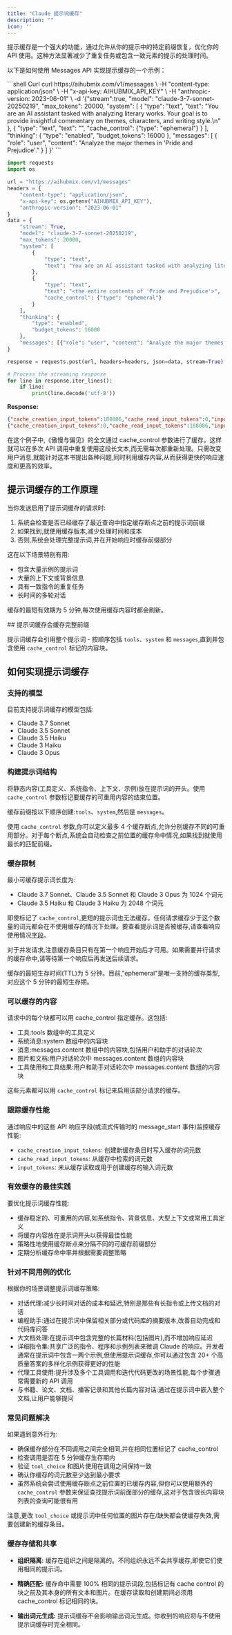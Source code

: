 ```yaml
---
title: "Claude 提示词缓存"
description: ""
icon: ''
---
```


提示缓存是一个强大的功能，通过允许从你的提示中的特定前缀恢复，优化你的 API 使用。这种方法显著减少了重复任务或包含一致元素的提示的处理时间。

以下是如何使用 Messages API 实现提示缓存的一个示例：  

<CodeGroup>
```shell Curl
curl https://aihubmix.com/v1/messages \
  -H "content-type: application/json" \
  -H "x-api-key: AIHUBMIX_API_KEY" \
  -H "anthropic-version: 2023-06-01" \
  -d '{"stream":true,
    "model": "claude-3-7-sonnet-20250219",
    "max_tokens": 20000,
    "system": [
      {
        "type": "text",
        "text": "You are an AI assistant tasked with analyzing literary works. Your goal is to provide insightful commentary on themes, characters, and writing style.\n"
      },
      {
        "type": "text",
        "text": "<the entire contents of 'Pride and Prejudice'>",
        "cache_control": {"type": "ephemeral"}
      }
    ],
    "thinking": {
        "type": "enabled",
        "budget_tokens": 16000
    },
    "messages": [
        {
            "role": "user",
            "content": "Analyze the major themes in 'Pride and Prejudice'."
        }
    ]
}'
```

```py Python
import requests
import os

url = "https://aihubmix.com/v1/messages"
headers = {
    "content-type": "application/json",
    "x-api-key": os.getenv("AIHUBMIX_API_KEY"),
    "anthropic-version": "2023-06-01"
}
data = {
    "stream": True,
    "model": "claude-3-7-sonnet-20250219",
    "max_tokens": 20000,
    "system": [
        {
            "type": "text",
            "text": "You are an AI assistant tasked with analyzing literary works. Your goal is to provide insightful commentary on themes, characters, and writing style.\n"
        },
        {
            "type": "text",
            "text": "<the entire contents of 'Pride and Prejudice'>",
            "cache_control": {"type": "ephemeral"}
        }
    ],
    "thinking": {
        "type": "enabled",
        "budget_tokens": 16000
    },
    "messages": [{"role": "user", "content": "Analyze the major themes in 'Pride and Prejudice'."}]
}

response = requests.post(url, headers=headers, json=data, stream=True)

# Process the streaming response
for line in response.iter_lines():
    if line:
        print(line.decode('utf-8'))

```
</CodeGroup>

**Response:**  

```json
{"cache_creation_input_tokens":188086,"cache_read_input_tokens":0,"input_tokens":21,"output_tokens":393}
{"cache_creation_input_tokens":0,"cache_read_input_tokens":188086,"input_tokens":21,"output_tokens":393}
```

在这个例子中,《傲慢与偏见》的全文通过 cache_control 参数进行了缓存。这样就可以在多次 API 调用中重复使用这段长文本,而无需每次都重新处理。只需改变用户消息,就能针对这本书提出各种问题,同时利用缓存内容,从而获得更快的响应速度和更高的效率。

## 提示词缓存的工作原理
当你发送启用了提示词缓存的请求时:

1. 系统会检查是否已经缓存了最近查询中指定缓存断点之前的提示词前缀
2. 如果找到,就使用缓存版本,减少处理时间和成本
3. 否则,系统会处理完整提示词,并在开始响应时缓存前缀部分

这在以下场景特别有用:
- 包含大量示例的提示词
- 大量的上下文或背景信息
- 具有一致指令的重复任务
- 长时间的多轮对话

缓存的最短有效期为 5 分钟,每次使用缓存内容时都会刷新。  

<Tip>
## 提示词缓存会缓存完整前缀

提示词缓存会引用整个提示词 - 按顺序包括 `tools`、`system` 和 `messages`,直到并包含使用 `cache_control` 标记的内容块。
</Tip>

## 如何实现提示词缓存

### 支持的模型
目前支持提示词缓存的模型包括:

- Claude 3.7 Sonnet
- Claude 3.5 Sonnet
- Claude 3.5 Haiku
- Claude 3 Haiku
- Claude 3 Opus

### 构建提示词结构
将静态内容(工具定义、系统指令、上下文、示例)放在提示词的开头。使用 `cache_control` 参数标记要缓存的可重用内容的结束位置。

缓存前缀按以下顺序创建:`tools`、`system`,然后是 `messages`。

使用 `cache_control` 参数,你可以定义最多 4 个缓存断点,允许分别缓存不同的可重用部分。对于每个断点,系统会自动检查之前位置的缓存命中情况,如果找到就使用最长的匹配前缀。

### 缓存限制
最小可缓存提示词长度为:

- Claude 3.7 Sonnet、Claude 3.5 Sonnet 和 Claude 3 Opus 为 1024 个词元
- Claude 3.5 Haiku 和 Claude 3 Haiku 为 2048 个词元

即使标记了 `cache_control`,更短的提示词也无法缓存。任何请求缓存少于这个数量的词元都会在不使用缓存的情况下处理。要查看提示词是否被缓存,请查看响应使用情况[字段](https://docs.anthropic.com/en/docs/build-with-claude/prompt-caching#tracking-cache-performance)。

对于并发请求,注意缓存条目只有在第一个响应开始后才可用。如果需要并行请求的缓存命中,请等待第一个响应后再发送后续请求。

缓存的最短生存时间(TTL)为 5 分钟。目前,"ephemeral"是唯一支持的缓存类型,对应这个 5 分钟的最短生存期。

### 可以缓存的内容
请求中的每个块都可以用 cache_control 指定缓存。这包括:

- 工具:tools 数组中的工具定义
- 系统消息:system 数组中的内容块
- 消息:messages.content 数组中的内容块,包括用户和助手的对话轮次
- 图片和文档:用户对话轮次中 messages.content 数组的内容块
- 工具使用和工具结果:用户和助手对话轮次中 messages.content 数组的内容块

这些元素都可以用 `cache_control` 标记来启用该部分请求的缓存。

### 跟踪缓存性能
通过响应中的这些 API 响应字段(或流式传输时的 message_start 事件)监控缓存性能:

- `cache_creation_input_tokens`: 创建新缓存条目时写入缓存的词元数
- `cache_read_input_tokens`: 从缓存中检索的词元数
- `input_tokens`: 未从缓存读取或用于创建缓存的输入词元数

### 有效缓存的最佳实践
要优化提示词缓存性能:

- 缓存稳定的、可重用的内容,如系统指令、背景信息、大型上下文或常用工具定义
- 将缓存内容放在提示词开头以获得最佳性能
- 策略性地使用缓存断点来分隔不同的可缓存前缀部分
- 定期分析缓存命中率并根据需要调整策略

### 针对不同用例的优化
根据你的场景调整提示词缓存策略:

- 对话代理:减少长时间对话的成本和延迟,特别是那些有长指令或上传文档的对话
- 编程助手:通过在提示词中保留相关部分或代码库的摘要版本,改善自动完成和代码库问答
- 大文档处理:在提示词中包含完整的长篇材料(包括图片),而不增加响应延迟
- 详细指令集:共享广泛的指令、程序和示例列表来微调 Claude 的响应。开发者通常在提示词中包含一两个示例,但使用提示词缓存,你可以通过包含 20+ 个高质量答案的多样化示例获得更好的性能
- 代理工具使用:提升涉及多个工具调用和迭代代码更改的场景性能,每个步骤通常需要新的 API 调用
- 与书籍、论文、文档、播客记录和其他长篇内容对话:通过在提示词中嵌入整个文档,让用户能够提问

### 常见问题解决
如果遇到意外行为:

- 确保缓存部分在不同调用之间完全相同,并在相同位置标记了 cache_control
- 检查调用是否在 5 分钟缓存生存期内
- 验证 `tool_choice` 和图片使用在调用之间保持一致
- 确认你缓存的词元数至少达到最小要求
- 虽然系统会尝试使用缓存断点之前位置的已缓存内容,但你可以使用额外的 `cache_control` 参数来保证查找提示词前面部分的缓存,这对于包含很长内容块列表的查询可能很有用

注意,更改 `tool_choice` 或提示词中任何位置的图片存在/缺失都会使缓存失效,需要创建新的缓存条目。

### 缓存存储和共享
- **组织隔离:** 缓存在组织之间是隔离的。不同组织永远不会共享缓存,即使它们使用相同的提示词。

- **精确匹配:** 缓存命中需要 100% 相同的提示词段,包括标记有 cache control 的块之前及其本身的所有文本和图片。在缓存读取和创建期间必须用 cache_control 标记相同的块。

- **输出词元生成:** 提示词缓存不会影响输出词元生成。你收到的响应将与不使用提示词缓存时完全相同。
